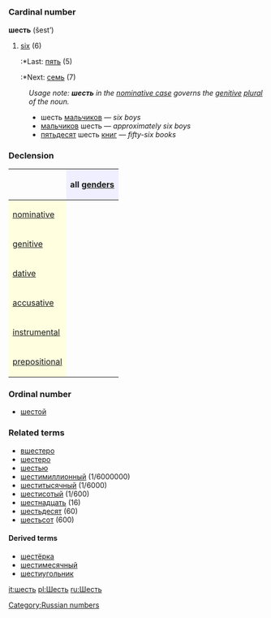 =={{ru}}==
[[Category:Russian numbers]]
=== Cardinal number ===
'''шесть''' (šest’)

#[[six]] (6)
#:*Last: [[пять]] (5)
#:*Next: [[семь]] (7)

:''Usage note: '''''шесть''''' in the [[nominative case]] governs the [[genitive]] [[plural]] of the noun.''
:*шесть [[мальчик|мальчиков]] — ''six boys''
:*[[мальчик|мальчиков]] шесть — ''approximately six boys''
:*[[пятьдесят]] шесть [[книга|книг]] — ''fifty-six books''

===Declension===
{| border="1" cellpadding="4" cellspacing="0"
!
! style="background-color: #EFEFFF" align="center"|all [[gender]]s
|-
! style="background-color: #FFFFE0" align="left"|[[nominative case|nominative]]
| align="center"|{{Unicode|шесть}}
|-
! style="background-color: #FFFFE0" align="left"|[[genitive case|genitive]]
| align="center"|{{Unicode|шести́}}
|-
! style="background-color: #FFFFE0" align="left"|[[dative case|dative]]
| align="center"|{{Unicode|шести́}}
|-
! style="background-color: #FFFFE0" align="left"|[[accusative case|accusative]]
| align="center"|{{Unicode|шесть}}
|-
! style="background-color: #FFFFE0" align="left"|[[instrumental case|instrumental]]
| align="center"|{{Unicode|шестью́}}
|-
! style="background-color: #FFFFE0" align="left"|[[prepositional case|prepositional]]
| align="center"|{{Unicode|о шести́}}
|}

===Ordinal number===
*[[шестой]]

===Related terms===
*[[вшестеро]]
*[[шестеро]]
*[[шестью]]
*[[шестимиллионный]] (1/6000000)
*[[шеститысячный]] (1/6000)
*[[шестисотый]] (1/600)
*[[шестнадцать]] (16)
*[[шестьдесят]] (60)
*[[шестьсот]] (600)

====Derived terms====
*[[шестёрка]]
*[[шестимесячный]]
*[[шестиугольник]]

[[it:шесть]]
[[pl:Шесть]]
[[ru:Шесть]]